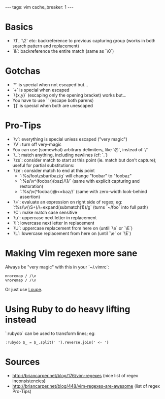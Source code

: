 ---
tags: vim
cache_breaker: 1
---

= Basics =

* `\1`, `\2` etc: backreference to previous capturing group (works in both search pattern and replacement)
* `&`: backreference the entire match (same as `\0`)

= Gotchas =

* `*` is special when not escaped but...
* `+` is special when escaped
* `\{x,y}` (escaping only the opening bracket) works but...
* You have to use `\( \)` (escape both parens)
* `[]` is special when both are unescaped

= Pro-Tips =

* `\v`: everything is special unless escaped ("very magic")
* `\V`: turn off very-magic
* You can use (somewhat) arbitrary delimiters, like `@`, instead of `/`
* `\_`: match anything, including newlines (cf: `.`)
* `\zs`: consider match to start at this point (ie. match but don't capture); useful for partial substitutions:
* `\ze`: consider match to end at this point
** `:%s/foo\zsbar/baz/g` will change "foobar" to "foobaz"
** `:%s/\v^(foobar)(baz)/\1/` (same with explicit capturing and restoration)
** `:%s/\v(^foobar)@<=baz//` (same with zero-width look-behind assertion)
* `\=`: evaluate an expression on right side of regex; eg: `:%s/\v(\S+)/\=expand(submatch(1))/g` (turns `~/foo` into full path)
* `\C`: make match case sensitive
* `\u`: uppercase next letter in replacement
* `\l`: lowercase next letter in replacement
* `\U`: uppercase replacement from here on (until `\e` or `\E`)
* `\L`: lowercase replacement from here on (until `\e` or `\E`)

= Making Vim regexen more sane =

Always be "very magic" with this in your `~/.vimrc`:

 nnoremap / /\v
 vnoremap / /\v

Or just use [https://github.com/wincent/loupe Loupe].

= Using Ruby to do heavy lifting instead =

`:rubydo` can be used to transform lines; eg:

 :rubydo $_ = $_.split(' ').reverse.join(' <- ')

= Sources =

* http://briancarper.net/blog/176/vim-regexes (nice list of regex inconsistencies)
* http://briancarper.net/blog/448/vim-regexes-are-awesome (list of regex Pro-Tips)
